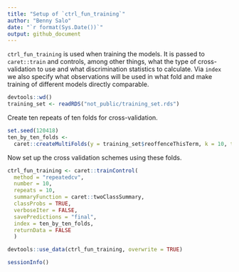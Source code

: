 ```yaml
---
title: "Setup of `ctrl_fun_training`"
author: "Benny Salo"
date: "`r format(Sys.Date())`"
output: github_document
---
```


`ctrl_fun_training` is used when training the models. It is passed to `caret::train` and controls, among other things, what the type of cross-validation to use and what discrimination statistics to calculate. Via `index` we also specify what observations will be used in what fold and make training of different models directly comparable.

```r
devtools::wd()
training_set <- readRDS("not_public/training_set.rds")
```

Create ten repeats of ten folds for cross-validation.

```r
set.seed(120418)
ten_by_ten_folds <- 
  caret::createMultiFolds(y = training_set$reoffenceThisTerm, k = 10, times = 10)
```


Now set up the cross validation schemes using these folds. 


```r

ctrl_fun_training <- caret::trainControl(
  method = "repeatedcv",
  number = 10,
  repeats = 10,
  summaryFunction = caret::twoClassSummary,
  classProbs = TRUE,
  verboseIter = FALSE,
  savePredictions = "final",
  index = ten_by_ten_folds,
  returnData = FALSE
  )


```

```r
devtools::use_data(ctrl_fun_training, overwrite = TRUE)
```

```r
sessionInfo()
```
